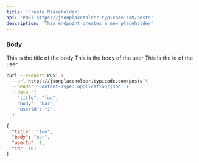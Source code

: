 ```yaml
---
title: 'Create Placeholder'
api: 'POST https://jsonplaceholder.typicode.com/posts'
description: 'This endpoint creates a new placeholder'
---
```


### Body

<ParamField body="title" type="string">
This is the title of the body
</ParamField>

<ParamField body="body" type="string">
This is the body of the user
</ParamField>

<ParamField body="userid" type="integer">
This is the id of the user
</ParamField>


<RequestExample>

```bash Request
curl --request POST \
  --url https://jsonplaceholder.typicode.com/posts \
  --header 'Content-Type: application/json' \
  --data '{
    "title": "foo",
    "body": "bar",
    "userId": "1",
  }'
  ```
</RequestExample> 

<ResponseExample>

```json Response
{
  "title": "foo",
  "body": "bar",
  "userId": 1,
  "id": 101
}
```
</ResponseExample> 

